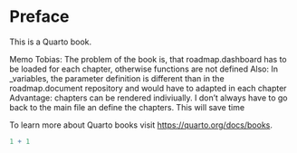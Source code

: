 # Preface {.unnumbered}

This is a Quarto book.

Memo Tobias: The problem of the book is, that roadmap.dashboard has to be loaded for each chapter, otherwise functions are not defined
Also: In _variables, the parameter definition is different than in the roadmap.document repository and would have to adapted in each chapter
Advantage: chapters can be rendered indiviually. I don't always have to go back to the main file an define the chapters. This will save time

To learn more about Quarto books visit <https://quarto.org/docs/books>.

```r
1 + 1
```
